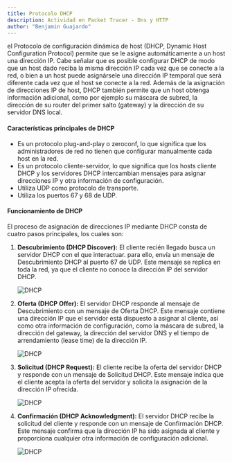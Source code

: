 ```yaml
---
title: Protocolo DHCP
description: Actividad en Packet Tracer - Dns y HTTP
author: "Benjamin Guajardo"
---
```




el Protocolo de configuración dinámica de host (DHCP, Dynamic Host Configuration Protocol) permite
que se le asigne automáticamente a un host una dirección IP. Cabe señalar que es posible configurar DHCP 
de modo que un host dado reciba la misma dirección IP cada vez que se conecte a la red, o bien a un 
host puede asignársele una dirección IP temporal que será diferente cada vez que el host se conecte a la red. 
Además de la asignación de direcciones IP de host, DHCP también permite que un host obtenga información adicional, 
como por ejemplo su máscara de subred, la dirección de su router del primer salto (gateway) y la dirección de su servidor DNS local.

#### Características principales de DHCP
- Es un protocolo plug-and-play o zeroconf, lo que significa que los administradores de red no tienen que configurar manualmente cada host en la red.
- Es un protocolo cliente-servidor, lo que significa que los hosts cliente DHCP y los servidores DHCP intercambian mensajes para asignar direcciones IP y otra información de configuración.
- Utiliza UDP como protocolo de transporte.
- Utiliza los puertos 67 y 68 de UDP.

#### Funcionamiento de DHCP
El proceso de asignación de direcciones IP mediante DHCP consta de cuatro pasos principales, los cuales son:

<Steps>

1. **Descubrimiento (DHCP Discover):** El cliente recién llegado busca un servidor DHCP con el que interactuar.
    para ello, envía un mensaje de Descubrimiento DHCP al puerto 67 de UDP. Este mensaje se replica en toda la red,
    ya que el cliente no conoce la dirección IP del servidor DHCP.

    <img src="/images/dhcp1.svg" alt="DHCP"/>

2. **Oferta (DHCP Offer):** El servidor DHCP responde al mensaje de Descubrimiento con un mensaje de Oferta DHCP.
    Este mensaje contiene una dirección IP que el servidor está dispuesto a asignar al cliente, así como otra información
    de configuración, como la máscara de subred, la dirección del gateway, la dirección del servidor DNS y el tiempo de arrendamiento
    (lease time) de la dirección IP.

    <img src="/images/dhcp2.svg" alt="DHCP"/>

3. **Solicitud (DHCP Request):** El cliente recibe la oferta del servidor DHCP y responde con un mensaje de Solicitud DHCP.
    Este mensaje indica que el cliente acepta la oferta del servidor y solicita la asignación de la dirección IP ofrecida.

    <img src="/images/dhcp3.svg" alt="DHCP"/>

4. **Confirmación (DHCP Acknowledgment):** El servidor DHCP recibe la solicitud del cliente y responde con un mensaje de Confirmación DHCP.
    Este mensaje confirma que la dirección IP ha sido asignada al cliente y proporciona cualquier otra información de configuración adicional.

    <img src="/images/dhcp4.svg" alt="DHCP"/>

</Steps>